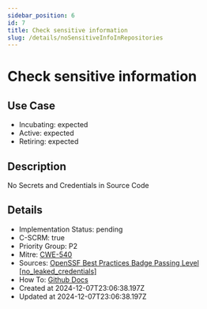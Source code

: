 ```yaml
---
sidebar_position: 6
id: 7
title: Check sensitive information
slug: /details/noSensitiveInfoInRepositories
---
```


# Check sensitive information

## Use Case
- Incubating: expected
- Active: expected
- Retiring: expected

## Description

No Secrets and Credentials in Source Code

## Details
- Implementation Status: pending
- C-SCRM: true
- Priority Group: P2
- Mitre: [CWE-540](https://cwe.mitre.org/data/definitions/540.html)
- Sources: [OpenSSF Best Practices Badge Passing Level [no_leaked_credentials]](https://www.bestpractices.dev/en/criteria#0.no_leaked_credentials)
- How To: [Github Docs](https://docs.github.com/en/code-security/secret-scanning/about-secret-scanning)
- Created at 2024-12-07T23:06:38.197Z
- Updated at 2024-12-07T23:06:38.197Z

